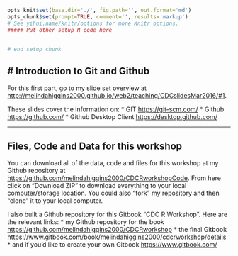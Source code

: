 ```r
opts_knit$set(base.dir='./', fig.path='', out.format='md')
opts_chunk$set(prompt=TRUE, comment='', results='markup')
# See yihui.name/knitr/options for more Knitr options.
##### Put other setup R code here


# end setup chunk
```
# Introduction to Git and Github
---

For this first part, go to my slide set overview at [http://melindahiggins2000.github.io/web2/teaching/CDCslidesMar2016/#1](http://melindahiggins2000.github.io/web2/teaching/CDCslidesMar2016/#1).

These slides cover the information on:
* GIT [https://git-scm.com/](https://git-scm.com/)
* Github [https://github.com/](https://github.com/)
* Github Desktop Client [https://desktop.github.com/](https://desktop.github.com/)

---

## Files, Code and Data for this workshop

You can download all of the data, code and files for this workshop at my Github repository at [https://github.com/melindahiggins2000/CDCRworkshopCode](https://github.com/melindahiggins2000/CDCRworkshopCode). From here click on "Download ZIP" to download everything to your local computer/storage location. You could also "fork" my repository and then "clone" it to your local computer.

I also built a Github repository for this Gitbook "CDC R Workshop". Here are the relevant links:
* my Github repository for the book [https://github.com/melindahiggins2000/CDCRworkshop](https://github.com/melindahiggins2000/CDCRworkshop)
* the final Gitbook [https://www.gitbook.com/book/melindahiggins2000/cdcrworkshop/details](https://www.gitbook.com/book/melindahiggins2000/cdcrworkshop/details)
* and if you'd like to create your own Gitbook [https://www.gitbook.com/](https://www.gitbook.com/)




